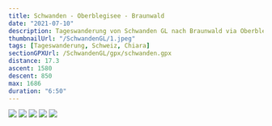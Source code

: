 ```yaml
---
title: Schwanden - Oberblegisee - Braunwald
date: "2021-07-10"
description: Tageswanderung von Schwanden GL nach Braunwald via Oberblegisee
thumbnailUrl: "/SchwandenGL/1.jpeg"
tags: [Tageswanderung, Schweiz, Chiara]
sectionGPXUrl: /SchwandenGL/gpx/schwanden.gpx
distance: 17.3
ascent: 1580
descent: 850
max: 1686
duration: "6:50"
---
```


<Img src="/SchwandenGL/1.jpeg" d="Ostseite des Vrenelisgärtlis im Aufstieg" />
<Img src="/SchwandenGL/2.jpeg" d="" />
<Img src="/SchwandenGL/3.jpeg" d="" />
<Img
	src="/SchwandenGL/5.jpeg"
	d="Der Oberblegisee (mit anscheinend extrem viel Hochwasser!)"
/>
<Img
	src="/SchwandenGL/6.jpeg"
	d="Glärnisch inklusive grosser Menge Altschnee. Im Juli..."
/>
